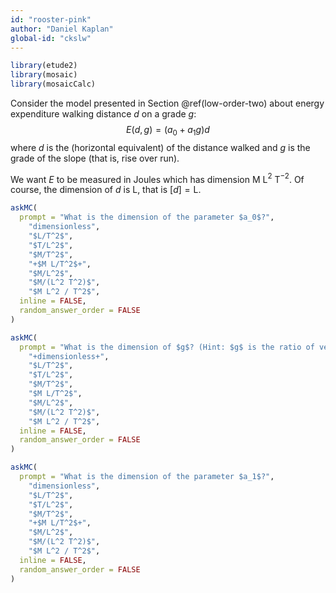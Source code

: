 ```yaml
---
id: "rooster-pink"
author: "Daniel Kaplan"
global-id: "ckslw"
---
```


```r
library(etude2)
library(mosaic)
library(mosaicCalc)
```

Consider the model presented in Section \@ref(low-order-two) about energy expenditure walking distance $d$ on a grade $g$: $$E(d,g) = (a_0 + a_1 g)d$$ where $d$ is the (horizontal equivalent) of the distance walked and $g$ is the grade of the slope (that is, rise over run). 

We want $E$ to be measured in Joules which has dimension M L$^2$ T$^{-2}$. Of course, the dimension of $d$ is L, that is $[d] = \text{L}$.


```r
askMC(
  prompt = "What is the dimension of the parameter $a_0$?",
    "dimensionless",
    "$L/T^2$",
    "$T/L^2$",
    "$M/T^2$",
    "+$M L/T^2$+",
    "$M/L^2$",
    "$M/(L^2 T^2)$",
    "$M L^2 / T^2$",
  inline = FALSE,
  random_answer_order = FALSE
)
```

```r
askMC(
  prompt = "What is the dimension of $g$? (Hint: $g$ is the ratio of vertical to horizontal distance covered.)",
    "+dimensionless+",
    "$L/T^2$",
    "$T/L^2$",
    "$M/T^2$",
    "$M L/T^2$",
    "$M/L^2$",
    "$M/(L^2 T^2)$",
    "$M L^2 / T^2$",
  inline = FALSE,
  random_answer_order = FALSE
)
```

```r
askMC(
  prompt = "What is the dimension of the parameter $a_1$?",
    "dimensionless",
    "$L/T^2$",
    "$T/L^2$",
    "$M/T^2$",
    "+$M L/T^2$+",
    "$M/L^2$",
    "$M/(L^2 T^2)$",
    "$M L^2 / T^2$",
  inline = FALSE,
  random_answer_order = FALSE
)
```
